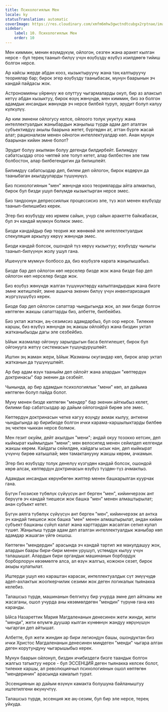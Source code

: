```yaml
---
title: Психологиялык Мен
locale: ky
statusTranslation: automatic
coverImage: https://res.cloudinary.com/xmfm6mhw3gwctndtcubgx2rptnae/image/upload/v1741354419/small_cover_la_gran_rebelion_28716e29d2.webp
sidebar:
    label: 10. Психологиялык Мен
    order: 10
---
```

Мен киммин, менин өзүмдүкүм, ойлогон, сезген жана аракет кылган нерсе - бул терең таанып-билүү үчүн өзүбүздү өзүбүз изилдөөгө тийиш болгон нерсе.

Ар кайсы жерде абдан кооз, кызыктыруучу жана таң калтыруучу теориялар бар; бирок эгер өзүбүздү тааныбасак, мунун баарынын эч кандай пайдасы жок.

Астрономияны үйрөнүү же олуттуу чыгармаларды окуп, бир аз алаксып кетүү абдан кызыктуу, бирок өзүң жөнүндө, мен киммин, биз ээ болгон адамдык инсандык жөнүндө эч нерсе билбей туруп, эрудит болуп калуу күлкүлүү.

Ар ким эмнени ойлогусу келсе, ойлоого толук укуктуу жана интеллектуалдык жаныбардын жаңылыш түрдө адам деп аталган субъективдүү акылы баарына жетет, бүргөдөн ат, аттан бүргө жасай алат; рационализм менен ойногон интеллектуалдар көп. Анан мунун баарынан кийин эмне болот?

Эрудит болуу акылман болуу дегенди билдирбейт. Билимдүү сабатсыздар отоо чөптөй эле толуп кетет, алар билбестен эле тим болбостон, алар билбегендигин да билишпейт.

Билимдүү сабатсыздар деп, билем деп ойлогон, бирок өздөрүн да тааныбаган акылдууларды түшүнүңүз.

Биз психологиянын "мен" жөнүндө кооз теорияларды айта алмакпыз, бирок бул бизди ушул бөлүмдө кызыктырган нерсе эмес.

Биз тандоонун депрессиялык процессисиз эле, түз жол менен өзүбүздү таанып-билишибиз керек.

Эгер биз өзүбүздү көз ирмем сайын, учур сайын аракетте байкабасак, бул эч кандай мүмкүн болмок эмес.

Бизди кандайдыр бир теория же жөнөкөй эле интеллектуалдык спекуляция аркылуу көрүү жөнүндө эмес.

Бизди кандай болсок, ошондой түз көрүү кызыктуу; өзүбүздү чыныгы таанып-билүүнүн жолу ушул гана.

Ишенүүгө мүмкүн болбосо да, биз өзүбүзгө карата жаңылышабыз.

Бизде бар деп ойлогон көп нерселер бизде жок жана бизде бар деп ойлогон көп нерселер бизде жок.

Биз өзүбүз жөнүндө жалган түшүнүктөрдү калыптандырдык жана бизге эмне жетишпейт, эмне ашыкча экенин билүү үчүн инвентаризация жүргүзүшүбүз керек.

Бизде бар деп ойлогон сапаттар чындыгында жок, ал эми бизде болгон көптөгөн жакшы сапаттарды биз, албетте, билбейбиз.

Биз уктап жаткан, аң-сезимсиз адамдарбыз, бул оор нерсе. Тилекке каршы, биз өзүбүз жөнүндө эң жакшы ойлойбуз жана биздин уктап жатканыбызды дагы эле сезбейбиз.

Ыйык жазмалар ойгонуу зарылдыгын баса белгилешет, бирок бул ойгонууга жетүү системасын түшүндүрүшпөйт.

Иштин эң жаман жери, Ыйык Жазманы окугандар көп, бирок алар уктап жатканын да түшүнүшпөйт.

Ар бир адам өзүн тааныйм деп ойлойт жана алардын "көптөрдүн доктринасы" бар экенин да сезбейт.

Чынында, ар бир адамдын психологиялык "мени" көп, ал дайыма көптөгөн болуп пайда болот.

Муну менен бизде көптөгөн "мендер" бар экенин айткыбыз келет, билими бар сабатсыздар ар дайым ойлогондой бирөө эле эмес.

Көптөрдүн доктринасын четке кагуу өзүңдү акмак кылуу, анткени чындыгында ар бирибизде болгон ички карама-каршылыктарды билбөө эң чектен чыккан нерсе болмок.

Мен гезит окуйм, дейт акылдын "мени"; андай окуу тозокко кетсин, деп кыйкырат кыймылдын "мени"; мен велосипед менен сейилдеп келгенди жакшы көрөм. Кайдагы сейилдөө, кайдагы ысык нан, деп кыйкырат үчүнчү бирөө катышпай; мен тамактанууну жакшы көрөм, ачкамын.

Эгер биз өзүбүздү толук денелүү күзгүдөн кандай болсок, ошондой көрө алсак, көптөрдүн доктринасын өзүбүз түздөн-түз ачмакпыз.

Адамдык инсандык көрүнбөгөн жиптер менен башкарылган куурчак гана.

Бүгүн Гнозиске түбөлүк сүйүүсүн ант берген "мен", кийинчерээк ант берүүгө эч кандай тиешеси жок башка "мен" менен алмаштырылат; анан субъект кетет.

Бүгүн аялга түбөлүк сүйүүсүн ант берген "мен", кийинчерээк ал антка эч кандай тиешеси жок башка "мен" менен алмаштырылат, андан кийин субъект башканы сүйүп калат жана карттардан жасалган сепил кулап түшөт. Жаңылыш түрдө адам деп аталган интеллектуалдык жаныбар көп адамдар жашаган үйгө окшош.

Көптөгөн "мендердин" арасында эч кандай тартип же макулдашуу жок, алардын баары бири-бири менен урушуп, үстөмдүк кылуу үчүн талашышат. Алардын бири органдык машинанын борбордук борборлорун көзөмөлгө алса, ал өзүн жалгыз, кожоюн сезет, бирок акыры кулатылат.

Иштерди ушул көз караштан карасак, интеллектуалдык сүт эмүүчүдө адеп-ахлактык жоопкерчилик сезими жок деген логикалык тыянакка келебиз.

Талашсыз түрдө, машинанын белгилүү бир учурда эмне деп айтканы же жасаганы, ошол учурда аны көзөмөлдөгөн "мендин" түрүнө гана көз каранды.

Ыйса Назареттик Мария Магдаленанын денесинен жети жинди, жети "менди", жети өлүмгө дуушар кылган күнөөнүн жандуу көрүнүшүн чыгарган деп айтышат.

Албетте, бул жети жиндин ар бири легиондун башы, ошондуктан биз ички Христос Магдаленанын денесинен миңдеген "менди" чыгара алган деген корутундуну чыгарышыбыз керек.

Мунун баарын ойлонуп, биздин ичибиздеги бизге таандык болгон жалгыз татыктуу нерсе - бул ЭССЕНЦИЯ деген тыянакка келсек болот, тилекке каршы, ал революциячыл психологиянын ошол көптөгөн "мендеринин" арасында камалып турат.

Эссенциянын ар дайым өзүнүн камакта болушуна байланыштуу иштетилгени өкүнүчтүү.

Талашсыз түрдө, эссенция же аң-сезим, бул бир эле нерсе, терең уйкуда.

